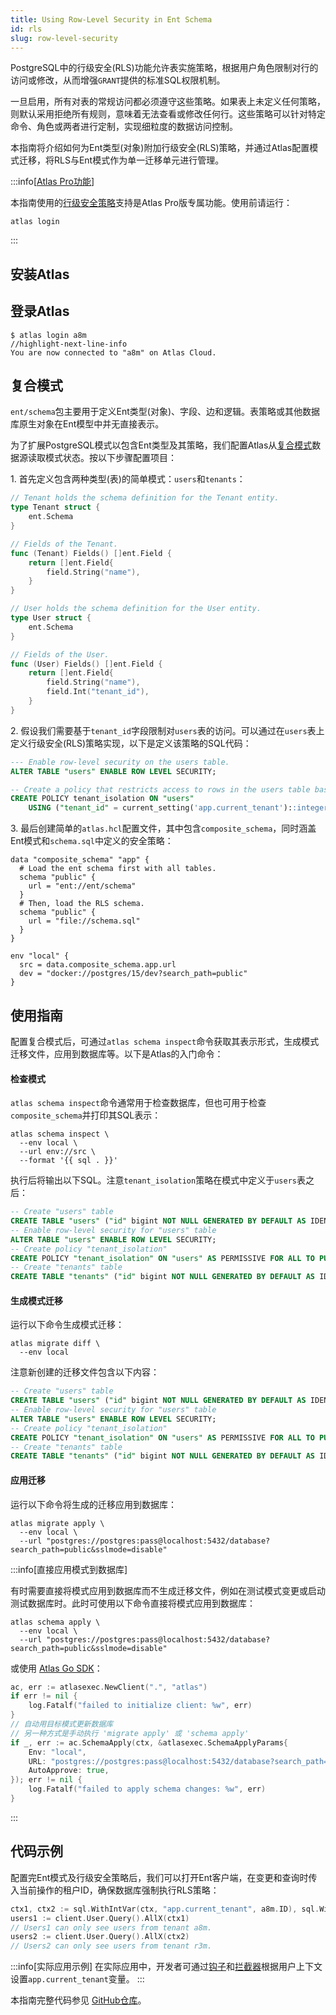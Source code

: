 ```yaml
---
title: Using Row-Level Security in Ent Schema
id: rls
slug: row-level-security
---
```



PostgreSQL中的行级安全(RLS)功能允许表实施策略，根据用户角色限制对行的访问或修改，从而增强`GRANT`提供的标准SQL权限机制。

一旦启用，所有对表的常规访问都必须遵守这些策略。如果表上未定义任何策略，则默认采用拒绝所有规则，意味着无法查看或修改任何行。这些策略可以针对特定命令、角色或两者进行定制，实现细粒度的数据访问控制。

本指南将介绍如何为Ent类型(对象)附加行级安全(RLS)策略，并通过Atlas配置模式迁移，将RLS与Ent模式作为单一迁移单元进行管理。

:::info[[Atlas Pro功能](https://atlasgo.io/features#pro-plan)]

本指南使用的[行级安全策略](https://atlasgo.io/atlas-schema/hcl#row-level-security-policy)支持是Atlas Pro版专属功能。使用前请运行：

```
atlas login
```

:::

## 安装Atlas

<InstallationInstructions />

## 登录Atlas

```shell
$ atlas login a8m
//highlight-next-line-info
You are now connected to "a8m" on Atlas Cloud.
```

## 复合模式

`ent/schema`包主要用于定义Ent类型(对象)、字段、边和逻辑。表策略或其他数据库原生对象在Ent模型中并无直接表示。

为了扩展PostgreSQL模式以包含Ent类型及其策略，我们配置Atlas从[复合模式](https://atlasgo.io/atlas-schema/projects#data-source-composite_schema)数据源读取模式状态。按以下步骤配置项目：

1\. 首先定义包含两种类型(表)的简单模式：`users`和`tenants`：

```go title="ent/schema/tenant.go"
// Tenant holds the schema definition for the Tenant entity.
type Tenant struct {
	ent.Schema
}

// Fields of the Tenant.
func (Tenant) Fields() []ent.Field {
	return []ent.Field{
		field.String("name"),
	}
}

// User holds the schema definition for the User entity.
type User struct {
	ent.Schema
}

// Fields of the User.
func (User) Fields() []ent.Field {
	return []ent.Field{
		field.String("name"),
		field.Int("tenant_id"),
	}
}
```

2\. 假设我们需要基于`tenant_id`字段限制对`users`表的访问。可以通过在`users`表上定义行级安全(RLS)策略实现，以下是定义该策略的SQL代码：

```sql title="schema.sql"
--- Enable row-level security on the users table.
ALTER TABLE "users" ENABLE ROW LEVEL SECURITY;

-- Create a policy that restricts access to rows in the users table based on the current tenant.
CREATE POLICY tenant_isolation ON "users"
    USING ("tenant_id" = current_setting('app.current_tenant')::integer);
```

3\. 最后创建简单的`atlas.hcl`配置文件，其中包含`composite_schema`，同时涵盖Ent模式和`schema.sql`中定义的安全策略：

```hcl title="atlas.hcl"
data "composite_schema" "app" {
  # Load the ent schema first with all tables.
  schema "public" {
    url = "ent://ent/schema"
  }
  # Then, load the RLS schema.
  schema "public" {
    url = "file://schema.sql"
  }
}

env "local" {
  src = data.composite_schema.app.url
  dev = "docker://postgres/15/dev?search_path=public"
}
```

## 使用指南

配置复合模式后，可通过`atlas schema inspect`命令获取其表示形式，生成模式迁移文件，应用到数据库等。以下是Atlas的入门命令：

#### 检查模式

`atlas schema inspect`命令通常用于检查数据库，但也可用于检查`composite_schema`并打印其SQL表示：

```shell
atlas schema inspect \
  --env local \
  --url env://src \
  --format '{{ sql . }}'
```

执行后将输出以下SQL。注意`tenant_isolation`策略在模式中定义于`users`表之后：

```sql
-- Create "users" table
CREATE TABLE "users" ("id" bigint NOT NULL GENERATED BY DEFAULT AS IDENTITY, "name" character varying NOT NULL, "tenant_id" bigint NOT NULL, PRIMARY KEY ("id"));
-- Enable row-level security for "users" table
ALTER TABLE "users" ENABLE ROW LEVEL SECURITY;
-- Create policy "tenant_isolation"
CREATE POLICY "tenant_isolation" ON "users" AS PERMISSIVE FOR ALL TO PUBLIC USING (tenant_id = (current_setting('app.current_tenant'::text))::integer);
-- Create "tenants" table
CREATE TABLE "tenants" ("id" bigint NOT NULL GENERATED BY DEFAULT AS IDENTITY, "name" character varying NOT NULL, PRIMARY KEY ("id"));
```

#### 生成模式迁移

运行以下命令生成模式迁移：

```shell
atlas migrate diff \
  --env local
```

注意新创建的迁移文件包含以下内容：

```sql title="migrations/20240712090543.sql"
-- Create "users" table
CREATE TABLE "users" ("id" bigint NOT NULL GENERATED BY DEFAULT AS IDENTITY, "name" character varying NOT NULL, "tenant_id" bigint NOT NULL, PRIMARY KEY ("id"));
-- Enable row-level security for "users" table
ALTER TABLE "users" ENABLE ROW LEVEL SECURITY;
-- Create policy "tenant_isolation"
CREATE POLICY "tenant_isolation" ON "users" AS PERMISSIVE FOR ALL TO PUBLIC USING (tenant_id = (current_setting('app.current_tenant'::text))::integer);
-- Create "tenants" table
CREATE TABLE "tenants" ("id" bigint NOT NULL GENERATED BY DEFAULT AS IDENTITY, "name" character varying NOT NULL, PRIMARY KEY ("id"));
```

#### 应用迁移

运行以下命令将生成的迁移应用到数据库：

```
atlas migrate apply \
  --env local \
  --url "postgres://postgres:pass@localhost:5432/database?search_path=public&sslmode=disable"
```

:::info[直接应用模式到数据库]

有时需要直接将模式应用到数据库而不生成迁移文件，例如在测试模式变更或启动测试数据库时。此时可使用以下命令直接将模式应用到数据库：

```shell
atlas schema apply \
  --env local \
  --url "postgres://postgres:pass@localhost:5432/database?search_path=public&sslmode=disable"
```

或使用 [Atlas Go SDK](https://github.com/ariga/atlas-go-sdk)：

```go
ac, err := atlasexec.NewClient(".", "atlas")
if err != nil {
	log.Fatalf("failed to initialize client: %w", err)
}
// 自动用目标模式更新数据库
// 另一种方式是手动执行 'migrate apply' 或 'schema apply'
if _, err := ac.SchemaApply(ctx, &atlasexec.SchemaApplyParams{
	Env: "local",
	URL: "postgres://postgres:pass@localhost:5432/database?search_path=public&sslmode=disable",
	AutoApprove: true,
}); err != nil {
    log.Fatalf("failed to apply schema changes: %w", err)
}
```

:::

## 代码示例

配置完Ent模式及行级安全策略后，我们可以打开Ent客户端，在变更和查询时传入当前操作的租户ID，确保数据库强制执行RLS策略：

```go
ctx1, ctx2 := sql.WithIntVar(ctx, "app.current_tenant", a8m.ID), sql.WithIntVar(ctx, "app.current_tenant", r3m.ID)
users1 := client.User.Query().AllX(ctx1)
// Users1 can only see users from tenant a8m.
users2 := client.User.Query().AllX(ctx2)
// Users2 can only see users from tenant r3m.
```

:::info[实际应用示例]
在实际应用中，开发者可通过[钩子](/docs/hooks)和[拦截器](/docs/interceptors)根据用户上下文设置`app.current_tenant`变量。
:::

本指南完整代码参见 [GitHub仓库](https://github.com/ent/ent/tree/master/examples/rls)。